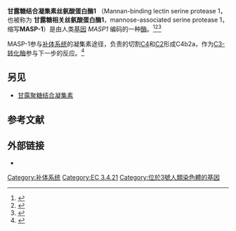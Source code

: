 {{PBB|geneid=5648}}
'''甘露糖结合凝集素丝氨酸蛋白酶1''' （Mannan-binding lectin serine protease 1，也被称为 '''甘露糖相关丝氨酸蛋白酶1'''，mannose-associated serine protease 1，缩写'''MASP-1'''）是由人类[[基因|基因]] ''MASP1'' 编码的一种[[酶|酶]]。<ref name="pmid8240317">{{Cite journal|title=A new member of the C1s family of complement proteins found in a bactericidal factor, Ra-reactive factor, in human serum|date=Oct 1993|journal=Biochemical and Biophysical Research Communications|issue=2|doi=10.1006/bbrc.1993.2349|volume=196|pages=1003–9|pmid=8240317}}</ref><ref name="pmid8018603">{{Cite journal|title=Molecular characterization of a novel serine protease involved in activation of the complement system by mannose-binding protein|date=Apr 1994|journal=International Immunology|issue=4|doi=10.1093/intimm/6.4.665|volume=6|pages=665–9|pmid=8018603}}</ref><ref name="entrez">{{Cite web|url=http://www.ncbi.nlm.nih.gov/sites/entrez?Db=gene&Cmd=ShowDetailView&TermToSearch=5648|title=Entrez Gene: mannan-binding lectin serine peptidase 1 (C4/C2 activating component of Ra-reactive factor)|accessdate=}}</ref>

MASP-1参与[[补体系统|补体系统]]的凝集素途径，负责的切割[[补体成分4|C4]]和[[补体成分2|C2]]形成C4b2a，作为[[C3-转化酶|C3-转化酶]]参与下一步的反应。<ref name="pmid10946292">{{Cite journal|title=Proteolytic activities of two types of mannose-binding lectin-associated serine protease|url=http://www.jimmunol.org/cgi/content/abstract/165/5/2637|date=Sep 2000|journal=Journal of Immunology|issue=5|doi=10.4049/jimmunol.165.5.2637|volume=165|pages=2637–42|pmid=10946292|access-date=2016-11-24|archive-date=2009-01-09|archive-url=https://web.archive.org/web/20090109001715/http://www.jimmunol.org/cgi/content/abstract/165/5/2637|dead-url=no}}</ref>

== 另见 ==
* [[甘露聚糖结合凝集素|甘露聚糖结合凝集素]]

== 参考文献 ==
{{Reflist}}

== 外部链接 ==
* {{MeshName|MASP+Proteases}}
{{NLM content}}
{{丝氨酸内肽酶类}}
{{补体系统}}
[[Category:补体系统|Category:补体系统]]
[[Category:EC_3.4.21|Category:EC 3.4.21]]
[[Category:位於3號人類染色體的基因|Category:位於3號人類染色體的基因]]